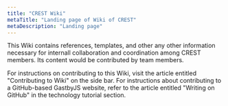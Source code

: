 ```yaml
---
title: "CREST Wiki"
metaTitle: "Landing page of Wiki of CREST"
metaDescription: "Landing page"
---
```


This Wiki contains references, templates, and other any other information necessary for internall collaboration and coordination among CREST members. Its content would be contributed by team members. 

For instructions on contributing to this Wiki, visit the article entitled "Contributing to Wiki" on the side bar. For instructions about contributing to a GitHub-based GastbyJS website, refer to the article entitled "Writing on GitHub" in the technology tutorial section.